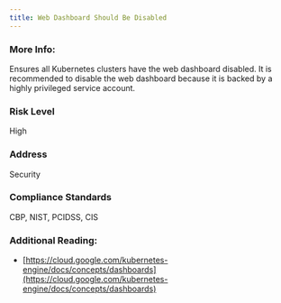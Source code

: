 ```yaml
---
title: Web Dashboard Should Be Disabled
---
```


### More Info:

Ensures all Kubernetes clusters have the web dashboard disabled. It is recommended to disable the web dashboard because it is backed by a highly privileged service account.

### Risk Level

High

### Address

Security

### Compliance Standards

CBP, NIST, PCIDSS, CIS

### Additional Reading:

- [https://cloud.google.com/kubernetes-engine/docs/concepts/dashboards](https://cloud.google.com/kubernetes-engine/docs/concepts/dashboards)
